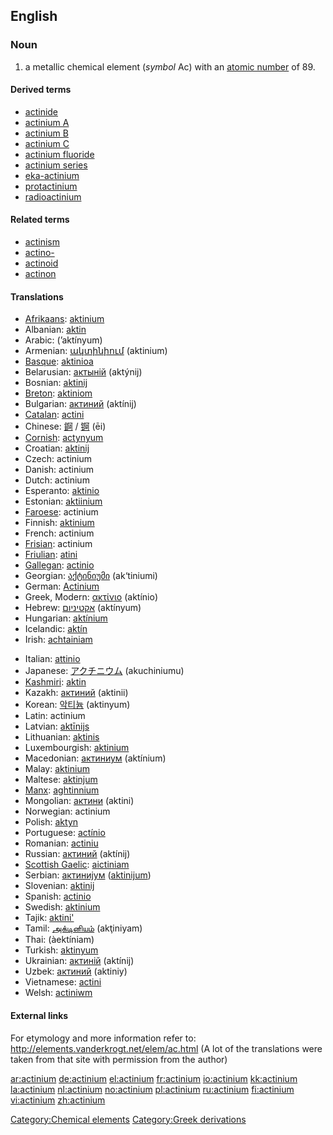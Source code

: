{{see|Actinium}}
==English==
{{elements|Ac|radon|Ra|thorium|Th}}
=== Noun ===
{{en-noun|-}}
{{wikipedia}}

# a metallic chemical element (''symbol'' Ac) with an [[atomic number]] of 89.

====Derived terms====
*[[actinide]]
*[[actinium A]]
*[[actinium B]]
*[[actinium C]]
*[[actinium fluoride]]
*[[actinium series]]
*[[eka-actinium]]
*[[protactinium]]
*[[radioactinium]]

====Related terms====
*[[actinism]]
*[[actino-]]
*[[actinoid]]
*[[actinon]]

==== Translations ====
{{top}}
*[[Afrikaans]]: [[aktinium]]
*Albanian: [[aktin]]
*Arabic: {{ARchar|[[اكتنيوم]]}} (’aktínyum) {{m}}
*Armenian: [[ակտինիում]] (aktinium)
*[[Basque]]: [[aktinioa]]
*Belarusian: [[актынiй]] (aktýnij) {{m}}
*Bosnian: [[aktinij]]
*[[Breton]]: [[aktiniom]]
*Bulgarian: [[актиний]] (aktínij) {{m}}
*[[Catalan]]: [[actini]]
*Chinese: [[錒]] / [[锕]] (ēi)
*[[Cornish]]: [[actynyum]]
*Croatian: [[aktinij]]
*Czech: actinium
*Danish: actinium
*Dutch: actinium {{n}}
*Esperanto: [[aktinio]]
*Estonian: [[aktiinium]]
*[[Faroese]]: actinium
*Finnish: [[aktinium]]
*French: actinium {{m}}
*[[Frisian]]: actinium
*[[Friulian]]: [[atini]]
*[[Gallegan]]: [[actinio]]
*Georgian: [[აქტინიუმი]] (ak‘tiniumi)
*German: [[Actinium]] {{n}}
*Greek, Modern: [[ακτίνιο]] (aktínio) {{n}}
*Hebrew: [[אקטיניום]] (aktínyum)
*Hungarian: [[aktínium]]
*Icelandic: [[aktín]]
*Irish: [[achtainiam]]
{{mid}}
*Italian: [[attinio]] {{m}}
*Japanese: [[アクチニウム]] (akuchiniumu)
*[[Kashmiri]]: [[aktin]]
*Kazakh: [[актиний]] (aktinii)
*Korean: [[악티늄]] (aktinyum)
*Latin: actinium
*Latvian: [[aktīnijs]]
*Lithuanian: [[aktinis]]
*Luxembourgish: [[aktinium]]
*Macedonian: [[актиниум]] (aktínium) {{m}}
*Malay: [[aktinium]]
*Maltese: [[aktinjum]]
*[[Manx]]: [[aghtinnium]]
*Mongolian: [[актини]] (aktini)
*Norwegian: actinium
*Polish: [[aktyn]] {{m}}
*Portuguese: [[actínio]] {{m}}
*Romanian: [[actiniu]] {{n}}
*Russian: [[актиний]] (aktínij) {{m}}
*[[Scottish Gaelic]]: [[aictiniam]]
*Serbian: [[актиниjум]] ([[aktinijum]]) {{m}}
*Slovenian: [[aktinij]]
*Spanish: [[actinio]] {{m}}
*Swedish: [[aktinium]]
*Tajik: [[aktini']]
*Tamil: [[அக்டினியம்]] (akţiniyam)
*Thai: {{THchar|[[แอกทิเนียม]]}} (àektíniam)
*Turkish: [[aktinyum]]
*Ukrainian: [[актинiй]] (aktínij) {{m}}
*Uzbek: [[актиний]] (aktiniy)
*Vietnamese: [[actini]]
*Welsh: [[actiniwm]]
{{bottom}}

====External links====
For etymology and more information refer to:
http://elements.vanderkrogt.net/elem/ac.html
(A lot of the translations were taken from that site with permission from the author)

[[Category:Chemical elements]]
[[Category:Greek derivations]]

[[ar:actinium]]
[[de:actinium]]
[[el:actinium]]
[[fr:actinium]]
[[io:actinium]]
[[kk:actinium]]
[[la:actinium]]
[[nl:actinium]]
[[no:actinium]]
[[pl:actinium]]
[[ru:actinium]]
[[fi:actinium]]
[[vi:actinium]]
[[zh:actinium]]